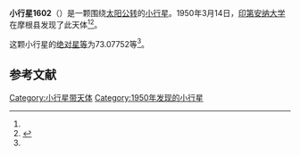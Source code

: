 {{Infobox planet
| bgcolour = #FFFFC0
| name = 1602 Indiana
| symbol = 
| image = 
| caption = 
| discovery = yes
| discovery_ref = 
| discoverer = [[印第安纳大学|印第安纳大学]]
| discovery_site = [[摩根县|摩根县]] 
| discovered = 1950年3月14日
| designations = yes
| mp_name = 
| named_after = 
| alt_names = 1950 GF/ 1943 DJ / 1975 XR
| mp_category = [[主带小行星|主带小行星]]
| orbit_ref = <ref name="a">[http://ssd.jpl.nasa.gov/sbdb.cgi?sstr=1602 1602 Indiana] {{Wayback|url=http://ssd.jpl.nasa.gov/sbdb.cgi?sstr=1602 |date=20210121044238 }}，小行星數據庫瀏覽器（JPL Small-Body Database Browser）－[[美国国家航空航天局|美国国家航空航天局]]喷气推进实验室</ref>
| epoch = 2456400.5 (2013年4月18日更新)
| aphelion = {{convert|2.4798895|AU|km|3|abbr=on|lk=out}}
| perihelion = {{convert|2.0104733|AU|km|3|abbr=on}}
| semimajor = {{convert|2.2451814|AU|km|3|abbr=on}}
| eccentricity = 0.1045386
| period = 1228.784104 [[日|日]]<br />3.36[[儒略年|儒略年]]
| avg_speed = 
| inclination = 4.16214
| asc_node = 75.15876
| mean_anomaly = 
| arg_peri = 73.07752
| satellites = 
| physical_characteristics = yes
| dimensions = 
| mass = 
| density = 
| surface_grav = 
| escape_velocity = 
| sidereal_day = 
| axial_tilt = 
| pole_ecliptic_lat = 
| pole_ecliptic_lon = 
| albedo = 
| temperatures= 
| temp_name1 = 
| mean_temp_1 = 
| max_temp_1 = 
| temp_name2 = 
| max_temp_2 = 
| spectral_type = 
| abs_magnitude = 73.07752
}}

'''小行星1602'''（{{lang-en|1602 Indiana}}）是一颗围绕[[太阳|太阳]][[公转|公转]]的[[小行星|小行星]]。1950年3月14日，[[印第安纳大学|印第安纳大学]]在摩根县发现了此天体<ref name="a" /><ref>{{cite news|title=小行星列表|url=http://cfa-www.harvard.edu/iau/lists/NumberedMPs.txt|accessdate=2013-07-08|newspaper=哈佛大学|archive-date=2008-05-17|archive-url=https://web.archive.org/web/20080517010638/http://cfa-www.harvard.edu/iau/lists/NumberedMPs.txt|dead-url=no}}</ref>。

这颗小行星的[[绝对星等|绝对星等]]为73.07752等<ref name="a" />。

==参考文献==
{{reflist}}
{{Minor Planet Number|[[小行星1601|小行星1601]]|[[小行星1603|小行星1603]]}}

{{小天体}}

[[Category:小行星带天体|Category:小行星带天体]]
[[Category:1950年发现的小行星|Category:1950年发现的小行星]]

{{asteroid-stub}}
